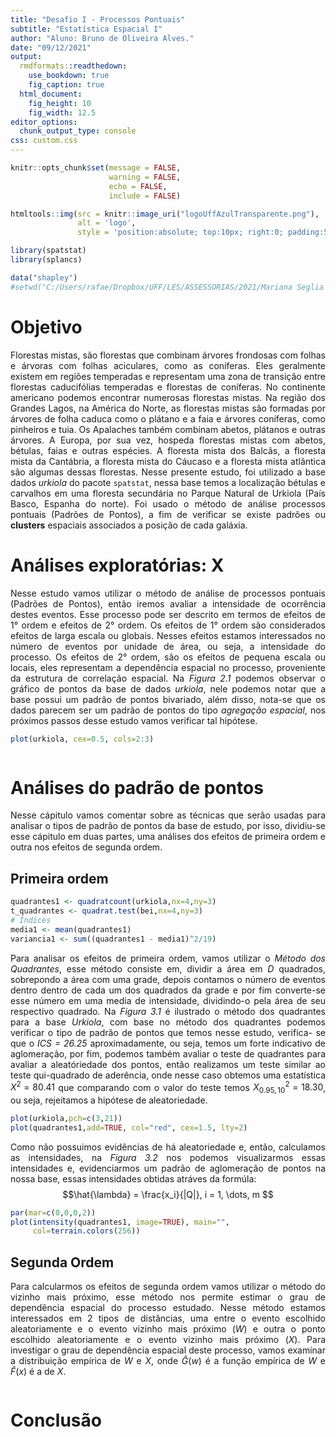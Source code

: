 ---
title: "Desafio I - Processos Pontuais"
subtitle: "Estatística Espacial I"
author: "Aluno: Bruno de Oliveira Alves."
date: "09/12/2021"
output: 
  rmdformats::readthedown:
    use_bookdown: true  
    fig_caption: true
  html_document: 
    fig_height: 10
    fig_width: 12.5
editor_options: 
  chunk_output_type: console
css: custom.css
---

```{r echo=FALSE, warning=FALSE, message=FALSE}
knitr::opts_chunk$set(message = FALSE,
                      warning = FALSE,
                      echo = FALSE,
                      include = FALSE)

htmltools::img(src = knitr::image_uri("logoUffAzulTransparente.png"), 
               alt = 'logo', 
               style = 'position:absolute; top:10px; right:0; padding:5px;width: 150px; height: 80px')

library(spatstat)
library(splancs)

data("shapley")
#setwd("C:/Users/rafae/Dropbox/UFF/LES/ASSESSORIAS/2021/Mariana Seglia - Fiocruz/Atendimento LES - Mariana/Shape")
```


<div style="text-align: justify">

# Objetivo

  Florestas mistas, são florestas que combinam árvores frondosas com folhas e árvoras com folhas aciculares, como as coníferas. Eles geralmente existem em regiões temperadas e representam uma zona de transição entre florestas caducifólias temperadas e florestas de coníferas.
  No continente americano podemos encontrar numerosas florestas mistas. Na região dos Grandes Lagos, na América do Norte, as florestas mistas são formadas por árvores de folha caduca como o plátano e a faia e árvores coníferas, como pinheiros e tuia. Os Apalaches também combinam abetos, plátanos e outras árvores.
  A Europa, por sua vez, hospeda florestas mistas com abetos, bétulas, faias e outras espécies. A floresta mista dos Balcãs, a floresta mista da Cantábria, a floresta mista do Cáucaso e a floresta mista atlântica são algumas dessas florestas.
  Nesse presente estudo, foi utilizado a base dados *urkiola* do pacote `spatstat`, nessa base temos a localização bétulas e carvalhos em uma floresta secundária no Parque Natural de Urkiola (País Basco, Espanha do norte). Foi usado o método de análise processos pontuais (Padrões de Pontos), a fim de verificar se existe padrões ou **clusters** espaciais associados a posição de cada galáxia.

# Análises exploratórias: X {.tabset .tabset-fade .tabset-pills}
  
  Nesse estudo vamos utilizar o método de análise de processos pontuais (Padrões de Pontos), então iremos avaliar a intensidade de ocorrência destes eventos. Esse processo pode ser descrito em termos de efeitos de 1° ordem  e efeitos de 2° ordem.
  Os efeitos de 1° ordem são considerados efeitos de larga escala ou globais. Nesses efeitos estamos interessados no número de eventos por unidade de área, ou seja, a intensidade do processo.
  Os efeitos de 2° ordem, são os efeitos de pequena escala ou locais, eles representam
a dependência espacial no processo, proveniente da estrutura de correlação espacial.
  Na *Figura 2.1* podemos observar o gráfico de pontos da base de dados *urkiola*, nele podemos notar que a base possui um padrão de pontos bivariado, além disso, nota-se que os dados parecem ser um padrão de pontos do tipo *agregação espacial*, nos próximos passos desse estudo vamos verificar tal hipótese.


```{r, fig.cap=paste("Análise de pontos da base shapley."), include=TRUE}

plot(urkiola, cex=0.5, cols=2:3)



```
  


# Análises do padrão de pontos {.tabset .tabset-fade .tabset-pills}
  
  Nesse cápitulo vamos comentar sobre as técnicas que serão usadas para analisar o tipos de padrão de pontos da base de estudo, por isso, dividiu-se esse cápitulo em duas partes, uma análises dos efeitos de primeira ordem e outra nos efeitos de segunda ordem.

## Primeira ordem 
  
```{r include = FALSE, echo=FALSE}
quadrantes1 <- quadratcount(urkiola,nx=4,ny=3) 
t_quadrantes <- quadrat.test(bei,nx=4,ny=3) 
# Índices
media1 <- mean(quadrantes1)
variancia1 <- sum((quadrantes1 - media1)^2/19)

```

  Para analisar os efeitos de primeira ordem, vamos utilizar o *Método dos Quadrantes*,  esse método consiste em, dividir a área em *D* quadrados, sobrepondo a área com uma grade, depois contamos o número de eventos dentro dentro de cada um dos quadrados da grade e por fim converte-se esse número em uma media de intensidade, dividindo-o pela área de seu respectivo quadrado. Na *Figura 3.1* é ilustrado o método dos quadrantes para a base *Urkiola*, com base no método dos quadrantes podemos verificar o tipo de padrão de pontos que temos nesse estudo, verifica- se que o *ICS = 26.25* aproximadamente, ou seja, temos um forte indicativo de aglomeração, por fim, podemos também avaliar o teste de quadrantes para avaliar a aleatóriedade dos pontos, então realizamos um teste similar ao teste qui-quadrado de aderência, onde nesse caso obtemos uma estatística $X^2 = 80.41$ que comparando com o valor do teste temos $X^2_{0.95, 10} = 18.30$, ou seja, rejeitamos a hipótese de
aleatoriedade.
  
```{r include = TRUE, fig.cap=paste("Método dos Quadrantes aplicados na base Urkiola.")}
plot(urkiola,pch=c(3,21))
plot(quadrantes1,add=TRUE, col="red", cex=1.5, lty=2)


```
  Como não possuimos evidências de há aleatoriedade e, então, calculamos as intensidades, na *Figura 3.2* nos podemos visualizarmos essas intensidades e, evidenciarmos um padrão de aglomeração de pontos na nossa base, essas intensidades obtidas atráves da formúla:
  $$\hat{\lambda} = \frac{x_i}{|Q|}, i = 1, \dots, m $$

```{r include = TRUE, fig.cap=paste("Intensidade estimada.")}

par(mar=c(0,0,0,2))
plot(intensity(quadrantes1, image=TRUE), main="", 
     col=terrain.colors(256))


```

## Segunda Ordem

   Para calcularmos os efeitos de segunda ordem vamos utilizar o método do vizinho mais próximo, esse método nos permite estimar o grau de dependência espacial do processo estudado.
   Nesse método estamos interessados em 2 tipos de distâncias, uma entre o evento escolhido aleatoriamente e o evento vizinho mais próximo $(W)$ e outra o ponto escolhido aleatoriamente e o evento vizinho mais próximo $(X)$.
   Para investigar o grau de dependência espacial deste processo, vamos examinar a distribuição empírica de $W$ e $X$, onde $\hat{G}(w)$ é a função empírica de $W$ e $\hat{F}(x)$ é a de $X$.
   
```{r include = TRUE}


```


# Conclusão 
  